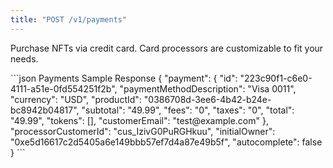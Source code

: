 ```yaml
---
title: "POST /v1/payments"
---
```


Purchase NFTs via credit card. Card processors are customizable to fit your needs.

<ResponseExample>
```json Payments Sample Response
{
  "payment": {
    "id": "223c90f1-c6e0-4111-a51e-0fd554251f2b",
    "paymentMethodDescription": "Visa 0011",
    "currency": "USD",
    "productId": "0386708d-3ee6-4b42-b24e-bc8942b04817",
    "subtotal": "49.99",
    "fees": "0",
    "taxes": "0",
    "total": "49.99",
    "tokens": [],
    "customerEmail": "test@example.com"
  },
  "processorCustomerId": "cus_IzivG0PuRGHkuu",
  "initialOwner": "0xe5d16617c2d5405a6e149bbb57ef7d4a87e49b5f",
  "autocomplete": false
}
```
</ResponseExample>
